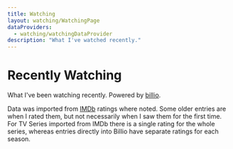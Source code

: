 ```yaml
---
title: Watching
layout: watching/WatchingPage
dataProviders:
  - watching/watchingDataProvider
description: "What I've watched recently."
---
```



# Recently Watching

What I've been watching recently. Powered by [billio](https://github.com/mjwbenton/billio).

Data was imported from [IMDb](https://www.imdb.com) ratings where noted. Some older entries are when I rated them, but not necessarily when I saw them for the first time. For TV Series imported from IMDb there is a single rating for the whole series, whereas entries directly into Billio have separate ratings for each season.

<RecentlyWatched />
